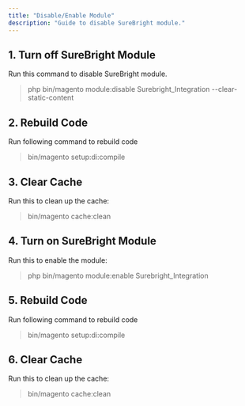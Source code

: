 ```yaml
---
title: "Disable/Enable Module"
description: "Guide to disable SureBright module."
---
```


## 1. Turn off SureBright Module

Run this command to disable SureBright module.

> php bin/magento module:disable Surebright_Integration --clear-static-content

## 2. Rebuild Code

Run following command to rebuild code

> bin/magento setup:di:compile

## 3. Clear Cache

Run this to clean up the cache:

> bin/magento cache:clean

## 4. Turn on SureBright Module

Run this to enable the module:

> php bin/magento module:enable Surebright_Integration

## 5. Rebuild Code

Run following command to rebuild code

> bin/magento setup:di:compile

## 6. Clear Cache

Run this to clean up the cache:

> bin/magento cache:clean